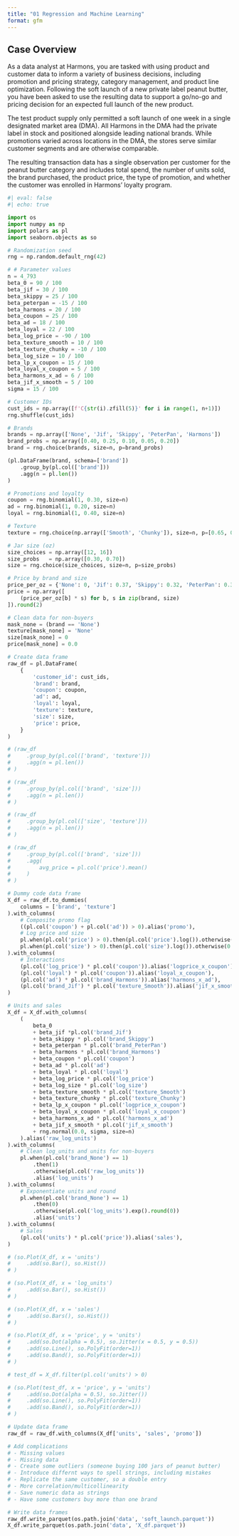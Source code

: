 ```yaml
---
title: "01 Regression and Machine Learning"
format: gfm
---
```


## Case Overview

As a data analyst at Harmons, you are tasked with using product and customer data to inform a variety of business decisions, including promotion and pricing strategy, category management, and product line optimization. Following the soft launch of a new private label peanut butter, you have been asked to use the resulting data to support a go/no-go and pricing decision for an expected full launch of the new product.

The test product supply only permitted a soft launch of one week in a single designated market area (DMA). All Harmons in the DMA had the private label in stock and positioned alongside leading national brands. While promotions varied across locations in the DMA, the stores serve similar customer segments and are otherwise comparable.

The resulting transaction data has a single observation per customer for the peanut butter category and includes total spend, the number of units sold, the brand purchased, the product price, the type of promotion, and whether the customer was enrolled in Harmons' loyalty program.

```python
#| eval: false
#| echo: true

import os
import numpy as np
import polars as pl
import seaborn.objects as so

# Randomization seed
rng = np.random.default_rng(42)

# # Parameter values
n = 4_793
beta_0 = 90 / 100
beta_jif = 30 / 100
beta_skippy = 25 / 100
beta_peterpan = -15 / 100
beta_harmons = 20 / 100
beta_coupon = 25 / 100
beta_ad = 18 / 100
beta_loyal = 22 / 100
beta_log_price = -90 / 100
beta_texture_smooth = 10 / 100
beta_texture_chunky = -10 / 100
beta_log_size = 10 / 100
beta_lp_x_coupon = 15 / 100
beta_loyal_x_coupon = 5 / 100
beta_harmons_x_ad = 6 / 100
beta_jif_x_smooth = 5 / 100
sigma = 15 / 100

# Customer IDs
cust_ids = np.array([f'C{str(i).zfill(5)}' for i in range(1, n+1)])
rng.shuffle(cust_ids)

# Brands
brands = np.array(['None', 'Jif', 'Skippy', 'PeterPan', 'Harmons'])
brand_probs = np.array([0.40, 0.25, 0.10, 0.05, 0.20])
brand = rng.choice(brands, size=n, p=brand_probs)

(pl.DataFrame(brand, schema=['brand'])
    .group_by(pl.col(['brand']))
    .agg(n = pl.len())
)

# Promotions and loyalty
coupon = rng.binomial(1, 0.30, size=n)
ad = rng.binomial(1, 0.20, size=n)
loyal = rng.binomial(1, 0.40, size=n)

# Texture
texture = rng.choice(np.array(['Smooth', 'Chunky']), size=n, p=[0.65, 0.35])

# Jar size (oz)
size_choices = np.array([12, 16])
size_probs   = np.array([0.30, 0.70])
size = rng.choice(size_choices, size=n, p=size_probs)

# Price by brand and size
price_per_oz = {'None': 0, 'Jif': 0.37, 'Skippy': 0.32, 'PeterPan': 0.30, 'Harmons': 0.20}
price = np.array([
    (price_per_oz[b] * s) for b, s in zip(brand, size)
]).round(2)

# Clean data for non-buyers
mask_none = (brand == 'None')
texture[mask_none] = 'None'
size[mask_none] = 0
price[mask_none] = 0.0

# Create data frame
raw_df = pl.DataFrame(
    {
        'customer_id': cust_ids,
        'brand': brand,
        'coupon': coupon,
        'ad': ad,
        'loyal': loyal,
        'texture': texture,
        'size': size,
        'price': price,
    }
)

# (raw_df
#     .group_by(pl.col(['brand', 'texture']))
#     .agg(n = pl.len())
# )

# (raw_df
#     .group_by(pl.col(['brand', 'size']))
#     .agg(n = pl.len())
# )

# (raw_df
#     .group_by(pl.col(['size', 'texture']))
#     .agg(n = pl.len())
# )

# (raw_df
#     .group_by(pl.col(['brand', 'size']))
#     .agg(
#         avg_price = pl.col('price').mean()
#     )
# )

# Dummy code data frame
X_df = raw_df.to_dummies(
    columns = ['brand', 'texture']
).with_columns(
    # Composite promo flag
    ((pl.col('coupon') + pl.col('ad')) > 0).alias('promo'),
    # Log price and size
    pl.when(pl.col('price') > 0).then(pl.col('price').log()).otherwise(0.0).alias('log_price'),
    pl.when(pl.col('size') > 0).then(pl.col('size').log()).otherwise(0.0).alias('log_size'),
).with_columns(
    # Interactions
    (pl.col('log_price') * pl.col('coupon')).alias('logprice_x_coupon'),
    (pl.col('loyal') * pl.col('coupon')).alias('loyal_x_coupon'),
    (pl.col('ad') * pl.col('brand_Harmons')).alias('harmons_x_ad'),
    (pl.col('brand_Jif') * pl.col('texture_Smooth')).alias('jif_x_smooth')
)

# Units and sales
X_df = X_df.with_columns(
    (
        beta_0
        + beta_jif *pl.col('brand_Jif')
        + beta_skippy * pl.col('brand_Skippy')
        + beta_peterpan * pl.col('brand_PeterPan')
        + beta_harmons * pl.col('brand_Harmons')
        + beta_coupon * pl.col('coupon')
        + beta_ad * pl.col('ad')
        + beta_loyal * pl.col('loyal')
        + beta_log_price * pl.col('log_price')
        + beta_log_size * pl.col('log_size')
        + beta_texture_smooth * pl.col('texture_Smooth')
        + beta_texture_chunky * pl.col('texture_Chunky')
        + beta_lp_x_coupon * pl.col('logprice_x_coupon')
        + beta_loyal_x_coupon * pl.col('loyal_x_coupon')
        + beta_harmons_x_ad * pl.col('harmons_x_ad')
        + beta_jif_x_smooth * pl.col('jif_x_smooth')
        + rng.normal(0.0, sigma, size=n)
    ).alias('raw_log_units')
).with_columns(
    # Clean log_units and units for non-buyers
    pl.when(pl.col('brand_None') == 1)
        .then(1)
        .otherwise(pl.col('raw_log_units'))
        .alias('log_units')
).with_columns(
    # Exponentiate units and round
    pl.when(pl.col('brand_None') == 1)
        .then(0)
        .otherwise(pl.col('log_units').exp().round(0))
        .alias('units')
).with_columns(
    # Sales
    (pl.col('units') * pl.col('price')).alias('sales'),
)

# (so.Plot(X_df, x = 'units')
#     .add(so.Bar(), so.Hist())
# )

# (so.Plot(X_df, x = 'log_units')
#     .add(so.Bar(), so.Hist())
# )

# (so.Plot(X_df, x = 'sales')
#     .add(so.Bars(), so.Hist())
# )

# (so.Plot(X_df, x = 'price', y = 'units')
#     .add(so.Dot(alpha = 0.5), so.Jitter(x = 0.5, y = 0.5))
#     .add(so.Line(), so.PolyFit(order=1))
#     .add(so.Band(), so.PolyFit(order=1))
# )

# test_df = X_df.filter(pl.col('units') > 0)

# (so.Plot(test_df, x = 'price', y = 'units')
#     .add(so.Dot(alpha = 0.5), so.Jitter())
#     .add(so.Line(), so.PolyFit(order=1))
#     .add(so.Band(), so.PolyFit(order=1))
# )

# Update data frame
raw_df = raw_df.with_columns(X_df['units', 'sales', 'promo'])

# Add complications
# - Missing values
# - Missing data
# - Create some outliers (someone buying 100 jars of peanut butter)
# - Introduce differnt ways to spell strings, including mistakes
# - Replicate the same customer, so a double entry
# - More correlation/multicollinearity
# - Save numeric data as strings
# - Have some customers buy more than one brand

# Write data frames
raw_df.write_parquet(os.path.join('data', 'soft_launch.parquet'))
X_df.write_parquet(os.path.join('data', 'X_df.parquet'))
```

